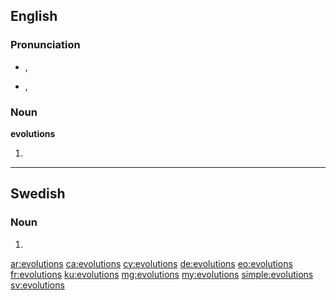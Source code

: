 ==English==

===Pronunciation===
* {{a|UK}} {{IPA|/ˌiːvəˈluːʃənz/}}, {{X-SAMPA|/%i:v@"lu:S@nz/}}
* {{a|US}} {{IPA|/ˌɛvəˈluʃənz/}}, {{X-SAMPA|/%Ev@"luS@nz/}}

===Noun===
'''evolutions'''

# {{plural of|evolution}}

----

==Swedish==

===Noun===
{{head|sv|noun form}}

# {{sv-noun-form-indef-gen|evolution}}

[[ar:evolutions]]
[[ca:evolutions]]
[[cy:evolutions]]
[[de:evolutions]]
[[eo:evolutions]]
[[fr:evolutions]]
[[ku:evolutions]]
[[mg:evolutions]]
[[my:evolutions]]
[[simple:evolutions]]
[[sv:evolutions]]